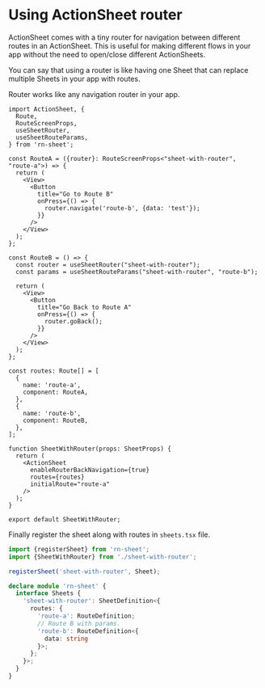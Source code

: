 # Using ActionSheet router

ActionSheet comes with a tiny router for navigation between different routes in an ActionSheet. This is useful for making different flows in your app without the need to open/close different ActionSheets.

You can say that using a router is like having one Sheet that can replace multiple Sheets in your app with routes.

Router works like any navigation router in your app.

```tsx
import ActionSheet, {
  Route,
  RouteScreenProps,
  useSheetRouter,
  useSheetRouteParams,
} from 'rn-sheet';

const RouteA = ({router}: RouteScreenProps<"sheet-with-router", "route-a">) => {
  return (
    <View>
      <Button
        title="Go to Route B"
        onPress={() => {
          router.navigate('route-b', {data: 'test'});
        }}
      />
    </View>
  );
};

const RouteB = () => {
  const router = useSheetRouter("sheet-with-router");
  const params = useSheetRouteParams("sheet-with-router", "route-b");

  return (
    <View>
      <Button
        title="Go Back to Route A"
        onPress={() => {
          router.goBack();
        }}
      />
    </View>
  );
};

const routes: Route[] = [
  {
    name: 'route-a',
    component: RouteA,
  },
  {
    name: 'route-b',
    component: RouteB,
  },
];

function SheetWithRouter(props: SheetProps) {
  return (
    <ActionSheet
      enableRouterBackNavigation={true}
      routes={routes}
      initialRoute="route-a"
    />
  );
}

export default SheetWithRouter;
```

Finally register the sheet along with routes in `sheets.tsx` file.

```ts
import {registerSheet} from 'rn-sheet';
import {SheetWithRouter} from './sheet-with-router';

registerSheet('sheet-with-router', Sheet);

declare module 'rn-sheet' {
  interface Sheets {
    'sheet-with-router': SheetDefinition<{
      routes: {
        'route-a': RouteDefinition;
        // Route B with params.
        'route-b': RouteDefinition<{
          data: string
        }>;
      };
    }>;
  }
}
```
